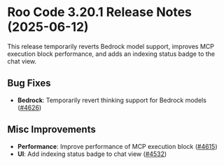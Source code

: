 # Roo Code 3.20.1 Release Notes (2025-06-12)

This release temporarily reverts Bedrock model support, improves MCP execution block performance, and adds an indexing status badge to the chat view.

## Bug Fixes

*   **Bedrock**: Temporarily revert thinking support for Bedrock models ([#4626](https://github.com/RooCodeInc/Roo-Code/pull/4626))

## Misc Improvements

*   **Performance**: Improve performance of MCP execution block ([#4615](https://github.com/RooCodeInc/Roo-Code/pull/4615))
*   **UI**: Add indexing status badge to chat view ([#4532](https://github.com/RooCodeInc/Roo-Code/pull/4532))